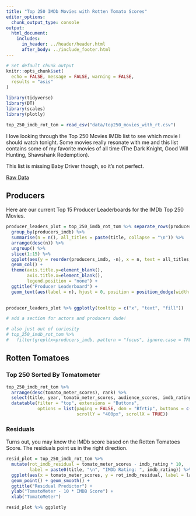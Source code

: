 ```yaml
---
title: "Top 250 IMDb Movies with Rotten Tomato Scores"
editor_options: 
  chunk_output_type: console
output:
  html_document:
    includes:
      in_header: ../header/header.html
      after_body: ../include_footer.html
---
```


```r
# Set default chunk output
knitr::opts_chunk$set(
  echo = FALSE, message = FALSE, warning = FALSE,
  results = "asis"
)
```

```r
library(tidyverse)
library(DT)
library(scales)
library(plotly)
```

```r
top_250_imdb_rot_tom = read_csv("data/top250_movies_with_rt.csv")

```

I love looking through the Top 250 Movies IMDb list to see which movie I should watch tonight. Some movies really resonate with me and this list contains some of my favorite movies of all time (The Dark Knight, Good Will Hunting, Shawshank Redemption).

This list is missing Baby Driver though, so it's not perfect. 

[Raw Data](data/top250_movies_with_rt.csv)


## Producers


Here are our current Top 15 Producer Leaderboards for the IMDb Top 250 Movies. 


```r
producer_leaders_plot = top_250_imdb_rot_tom %>% separate_rows(producers_imdb, sep = "\\|") %>%
  group_by(producers_imdb) %>%
  summarise(n = n(), all_titles = paste(title, collapse = "\n")) %>%
  arrange(desc(n)) %>%
  ungroup() %>%
  slice(1:15) %>%
  ggplot(aes(y = reorder(producers_imdb, -n), x = n, text = all_titles, fill = producers_imdb))+
  geom_col() +
  theme(axis.title.y=element_blank(),
        axis.title.x=element_blank(),
        legend.position = "none") +
  ggtitle("Producer Leaderboard") +
  geom_text(aes(label = n), hjust = 0, position = position_dodge(width = 1))
  

producer_leaders_plot %>% ggplotly(tooltip = c("x", "text", "fill"))

# add a section for actors and producers dude!

# also just out of curiosity
# top_250_imdb_rot_tom %>%
#   filter(grepl(x=producers_imdb, pattern = "focus", ignore.case = TRUE))
```


## Rotten Tomatoes

### Top 250 Sorted By Tomatometer

```r
top_250_imdb_rot_tom %>%
  arrange(desc(tomato_meter_scores), rank) %>% 
  select(title, year, tomato_meter_scores, audience_scores, imdb_rating) %>%
  datatable(filter = "top", extensions = "Buttons",
            options = list(paging = FALSE, dom = "Bfrtip", buttons = c("copy", "csv", "excel"),
                           scrollY = "400px", scrollX = TRUE))
```


### Residuals

Turns out, you may know the IMDb score based on the Rotten Tomatoes Score. The residuals point us in the right direction. 

```r
resid_plot = top_250_imdb_rot_tom %>%
  mutate(rot_imdb_residual = tomato_meter_scores - imdb_rating * 10,
         label = paste0(title, "\n", "IMDb Rating: ", imdb_rating)) %>%
  ggplot(aes(x = tomato_meter_scores, y = rot_imdb_residual, label = label)) +
  geom_point() + geom_smooth() +
  ggtitle("Residual Predictor") +
  ylab("TomatoMeter - 10 * IMDB Score") +
  xlab("TomatoMeter")

resid_plot %>% ggplotly

```






